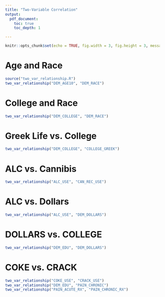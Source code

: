 ```yaml
---
title: "Two-Variable Correlation"
output:
  pdf_document:
    toc: true
    toc_depth: 1

---
```


```r
knitr::opts_chunk$set(echo = TRUE, fig.width = 3, fig.height = 3, message = FALSE)
```

# Age and Race

```r
source("two_var_relationship.R")
two_var_relationship("DEM_AGE10", "DEM_RACE")
```

\pagebreak

# College and Race
```r
two_var_relationship("DEM_COLLEGE", "DEM_RACE")
```

\pagebreak

# Greek Life vs. College
```r
two_var_relationship("DEM_COLLEGE", "COLLEGE_GREEK")
```

\pagebreak

# ALC vs. Cannibis
```r
two_var_relationship("ALC_USE", "CAN_REC_USE")
```

\pagebreak

# ALC vs. Dollars
```r
two_var_relationship("ALC_USE", "DEM_DOLLARS")
```

# DOLLARS vs. COLLEGE
```r
two_var_relationship("DEM_EDU", "DEM_DOLLARS")
```

# COKE vs. CRACK
```r
two_var_relationship("COKE_USE", "CRACK_USE")
two_var_relationship("DEM_EDU", "PAIN_CHRONIC")
two_var_relationship("PAIN_ACUTE_RX", "PAIN_CHRONIC_RX")
```

